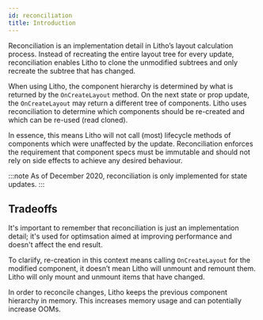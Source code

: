 ```yaml
---
id: reconciliation
title: Introduction
---
```



Reconciliation is an implementation detail in Litho’s layout calculation process. Instead of recreating the entire layout tree for every update, reconciliation enables Litho to clone the
unmodified subtrees and only recreate the subtree that has changed.

When using Litho, the component hierarchy is determined by what is returned by the `OnCreateLayout` method. On the next state or prop update, the `OnCreateLayout` may return a different
tree of components. Litho uses reconciliation to determine which components should be re-created and which can be re-used (read cloned).

In essence, this means Litho will not call (most) lifecycle methods of components which were unaffected by the update. Reconciliation enforces the requirement that component specs must
be immutable and should not rely on side effects to achieve any desired behaviour.

:::note
As of December 2020, reconciliation is only implemented for state updates.
:::

## Tradeoffs

It's important to remember that reconciliation is just an implementation detail; it's used for optimsation aimed at improving performance and doesn't affect the end result.

To clariify, re-creation in this context means calling `OnCreateLayout` for the modified component, it doesn’t mean Litho will unmount and remount them. Litho will only mount and unmount items that
have changed.

In order to reconcile changes, Litho keeps the previous component hierarchy in memory. This increases memory usage and can potentially increase OOMs.
